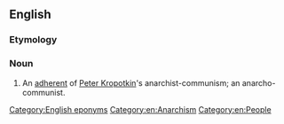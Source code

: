 ==English==

===Etymology===
{{suffix|Kropotkin|ist|lang=en}}

===Noun===
{{en-noun}}

# An [[adherent]] of [[w:Peter Kropotkin|Peter Kropotkin]]'s anarchist-communism; an anarcho-communist.

[[Category:English eponyms]]
[[Category:en:Anarchism]]
[[Category:en:People]]